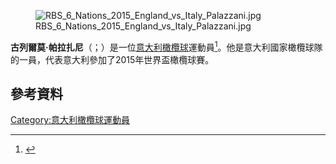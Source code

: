 [[File:RBS_6_Nations_2015_England_vs_Italy_Palazzani.jpg|thumb]]

'''古列爾莫·帕拉扎尼'''（{{lang-it|Guglielmo Palazzani}}；{{bd|1991年|4月11日}}）是一位[[意大利|意大利]][[橄欖球|橄欖球]]運動員<ref>{{citeweb|url=http://www.nzherald.co.nz/sport/news/article.cfm?c_id=4&objectid=11184038|title=Mirco Bergamasco in Italy squad for Six Nations|date=10 January 2014|work=New Zealand Herald|accessdate=17 January 2014|archive-date=2014-01-21|archive-url=https://web.archive.org/web/20140121100337/http://www.nzherald.co.nz/sport/news/article.cfm?c_id=4&objectid=11184038|dead-url=no}}</ref>。他是意大利國家橄欖球隊的一員，代表意大利參加了2015年世界盃橄欖球賽。

==參考資料==
{{Reflist}}
[[Category:意大利橄欖球運動員|Category:意大利橄欖球運動員]]